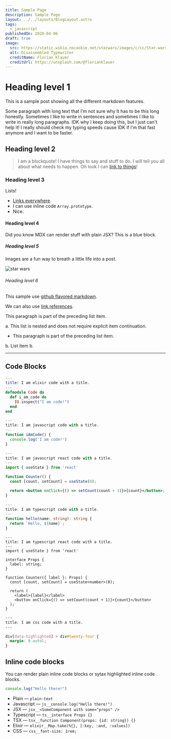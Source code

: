 ```yaml
---
title: Sample Page
description: Sample Page
layout: ../../layouts/BlogLayout.astro
tags:
  - javascript
publishedOn: 2020-04-06
draft: true
image:
  src: https://static.wikia.nocookie.net/starwars/images/c/cc/Star-wars-logo-new-tall.jpg/revision/latest?cb=20190313021755
  alt: Disassembled Typewriter
  creditName: Florian Klauer
  creditUrl: https://unsplash.com/@florianklauer
---
```


# Heading level 1

This is a sample post showing all the different markdown features.

Some paragraph with long text that I'm not sure why It has to be this long honestly. Sometimes I like to write in sentences and sometimes I like to write in really
long paragraphs. IDK why I keep doing this, but I just can't help it! I really should check my typing speeds cause IDK if I'm that fast anymore and I want to be faster.

## Heading level 2

> I am a blockquote! I have things to say and stuff to do. I will tell you all about what needs to happen. Oh look I can [link to things](https://google.com)!

### Heading level 3

Lists!

- [Links everywhere](https://example.com/links).
- I can use inline code `Array.prototype`.
- Nice.

#### Heading level 4

Did you know MDX can render stuff with plain JSX? This is a blue block.

<div class="bg-blue-500 w-12 h-12 my-12" />

##### Heading level 5

Images are a fun way to breath a little life into a post.

![star wars](https://static.wikia.nocookie.net/starwars/images/c/cc/Star-wars-logo-new-tall.jpg/revision/latest?cb=20190313021755)

###### Heading level 6

This sample use [github flavored markdown](https://github.github.com/gfm/).

We can also use [link references].

[link references]: /url "title"

This paragraph is part of the preceding list item.

a. This list is nested and does not require explicit item
continuation.

- This paragraph is part of the preceding list item.

b. List item b.

---

## Code Blocks

```elixir
---
title: I am elixir code with a title.
---
defmodule Code do
  def i_am_code do
    IO.inspect("I am code!")
  end
end
```

```js
---
title: I am javascript code with a title.
---
function iAmCode() {
  console.log('I am code!')
}
```

```jsx
---
title: I am javascript react code with a title.
---
import { useState } from 'react'

function Counter() {
  const [count, setCount] = useState(0);

  return <button onClick={() => setCount(count + 1)}>{count}</button>;
}
```

```ts
---
title: I am typescript code with a title.
---
function hello(name: string): string {
  return `Hello, ${name}`;
}
```

```tsx
---
title: I am typescript react code with a title.
---
import { useState } from 'react'

interface Props {
  label: string;
}

function Counter({ label }: Props) {
  const [count, setCount] = useState<number>(0);

  return (
    <label>{label}</label>
    <button onClick={() => setCount(count + 1)}>{count}</button>
  );
}
```

```css
---
title: I am css code with a title.
---

div[data-highlighted] > div#twenty-four {
  margin: 0 autol;
}
```

## Inline code blocks

You can render plain inline code blocks or sytax highlighted inline code blocks.

```js
console.log("Hello there!")
```

- Plain — `plain-text`
- Javascript — `js__console.log("Hello there!")`
- JSX — `jsx__<SomeComponent with some="props" />`
- Typescript — `ts__interface Props {}`
- TSX — `tsx__function Component(props: {id: string}) {}`
- Elixir — `elixir__Map.take(%{}, [:key, :and, :values])`
- CSS — `css__font-size: 1rem;`
